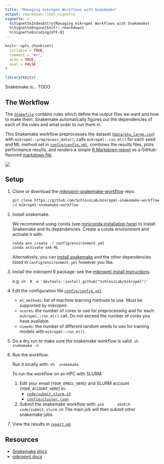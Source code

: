 ```yaml
---
title: "Managing mikropml Workflows with Snakemake"
output: rmarkdown::html_vignette
vignette: >
  %\VignetteIndexEntry{Managing mikropml Workflows with Snakemake}
  %\VignetteEngine{knitr::rmarkdown}
  %\VignetteEncoding{UTF-8}
---
```


```r
knitr::opts_chunk$set(
  collapse = TRUE,
  comment = "#>",
  echo = TRUE,
  eval = FALSE
)
```
```r
library(knitr)
```

Snakemake is... TODO

## The Workflow

The [`Snakefile`](https://github.com/SchlossLab/mikropml-snakemake-workflow/blob/master/Snakefile) contains rules which define the output files we want and how to make them.
Snakemake automatically figures out the dependencies of each of the rules and
what order to run them in.

This Snakemake workflow preprocesses the dataset 
([`data/otu_large.csv`](https://github.com/SchlossLab/mikropml-snakemake-workflow/blob/master/data/otu_large.csv)) with `mikropml::preprocess_data()`,
calls `mikropml::run_ml()` for each seed and ML method set in 
[ `config/config.yml`](https://github.com/SchlossLab/mikropml-snakemake-workflow/blob/master/config/config.yml),
combines the results files, plots performance results, and renders a simple 
[R Markdown report](https://github.com/SchlossLab/mikropml-snakemake-workflow/blob/master/Snakefile/report.Rmd) 
as a GitHub-flavored [markdown file](https://github.com/SchlossLab/mikropml-snakemake-workflow/blob/master/report.md).

![](https://raw.githubusercontent.com/SchlossLab/mikropml-snakemake-workflow/master/figures/rulegraph.png)


## Setup

1. Clone or download the [mikropml-snakemake-workflow](https://github.com/SchlossLab/mikropml-snakemake-workflow) repo.

    ```sh
    git clone https://github.com/SchlossLab/mikropml-snakemake-workflow
    cd mikropml-snakemake-workflow
    ```

1. Install snakemake.

    We recommend using conda (see 
    [miniconda installation here](https://docs.conda.io/en/latest/miniconda.html)) 
    to install Snakemake and its dependencies. 
    Create a conda environment and activate it with:
    
    ```sh
    conda env create -f config/environment.yml
    conda activate smk-ML
    ```
    
    Alternatively, you can 
    [install snakemake](https://snakemake.readthedocs.io/en/stable/getting_started/installation.html) 
    and the other dependencies listed in `config/environment.yml` however you like.
    
1. Install the mikropml R package: see the [mikropml install instructions](https://github.com/SchlossLab/mikropml#installation).

    e.g.
    ```sh
    R -e 'devtools::install_github("SchlossLab/mikropml")'
    ```
1. Edit the configuration file [`config/config.yml`](https://github.com/SchlossLab/mikropml-snakemake-workflow/blob/master/config/config.yml).
    - `ml_methods`: list of machine learning methods to use. Must be supported by mikropml.
    - `ncores`: the number of cores to use for preprocessing and for each `mikropml::run_ml()` call. Do not exceed the number of cores you have available.
    - `nseeds`: the number of different random seeds to use for training models with `mikropml::run_ml()`.

1. Do a dry run to make sure the snakemake workflow is valid.
    ```sh
    snakemake -n
    ```
1. Run the workflow.

    Run it locally with:
    ```sh
    snakemake
    ```

    To run the workflow on an HPC with SLURM:

    1. Edit your email (`YOUR_EMAIL_HERE`) and SLURM account (`YOUR_ACCOUNT_HERE`) in:
        - [`code/submit_slurm.sh`](https://github.com/SchlossLab/mikropml-snakemake-workflow/blob/master/code/submit_slurm.sh)
        - [`config/cluster.json`](https://github.com/SchlossLab/mikropml-snakemake-workflow/blob/master/config/cluster.json)
    1. Submit the snakemake workflow with:
        ``` µsh
        sbatch code/submit_slurm.sh
        ```
        The main job will then submit other snakemake jobs.
1. View the results in [`report.md`](https://github.com/SchlossLab/mikropml-snakemake-workflow/blob/master/report.md).

## Resources

- [Snakemake docs](https://snakemake.readthedocs.io/en/stable)
- [mikropml docs](http://www.schlosslab.org/mikropml/)

